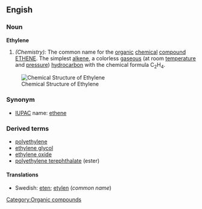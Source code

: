 ==Engish==

===Noun===
'''Ethylene'''
#''(Chemistry):'' The common name for the [[organic]] [[chemical]] [[compound]] [[Ethene|ETHENE]].  The simplest [[alkene]], a colorless [[gaseous]] (at room [[temperature]] and [[pressure]]) [[hydrocarbon]] with the chemical formula C<sub>2</sub>H<sub>4</sub>.

[[Image:Ethene.png|frame|right|Chemical Structure of Ethylene]]

===Synonym===

*[[IUPAC]] name: [[ethene]]

===Derived terms===
*[[polyethylene]]
*[[ethylene glycol]]
*[[ethylene oxide]]
*[[polyethylene terephthalate]] (ester)

====Translations====
*Swedish: [[eten]]; [[etylen]] (''common name'')

[[Category:Organic compounds]]